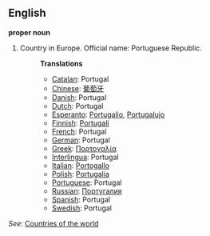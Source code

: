 ==English==

'''proper noun'''

# Country in Europe. Official name: Portuguese Republic.
#:'''Translations'''
#:*[[Catalan]]: Portugal
#:*[[Chinese]]: [[葡萄牙]]
#:*[[Danish]]: Portugal
#:*[[Dutch]]: Portugal
#:*[[Esperanto]]: [[Portugalio]], [[Portugalujo]]
#:*[[Finnish]]: [[Portugali]]
#:*[[French]]: Portugal
#:*[[German]]: Portugal
#:*[[Greek]]: [[Πορτογαλία]]
#:*[[Interlingua]]: Portugal
#:*[[Italian]]: [[Portogallo]]
#:*[[Polish]]: [[Portugalia]]
#:*[[Portuguese]]: Portugal
#:*[[Russian]]: [[Португалия]]
#:*[[Spanish]]: Portugal
#:*[[Swedish]]: Portugal

''See'': [[Countries of the world]]